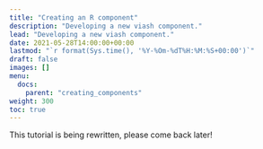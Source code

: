 ```yaml
---
title: "Creating an R component"
description: "Developing a new viash component."
lead: "Developing a new viash component."
date: 2021-05-28T14:00:00+00:00
lastmod: "`r format(Sys.time(), '%Y-%Om-%dT%H:%M:%S+00:00')`"
draft: false
images: []
menu:
  docs:
    parent: "creating_components"
weight: 300
toc: true
---
```


This tutorial is being rewritten, please come back later!